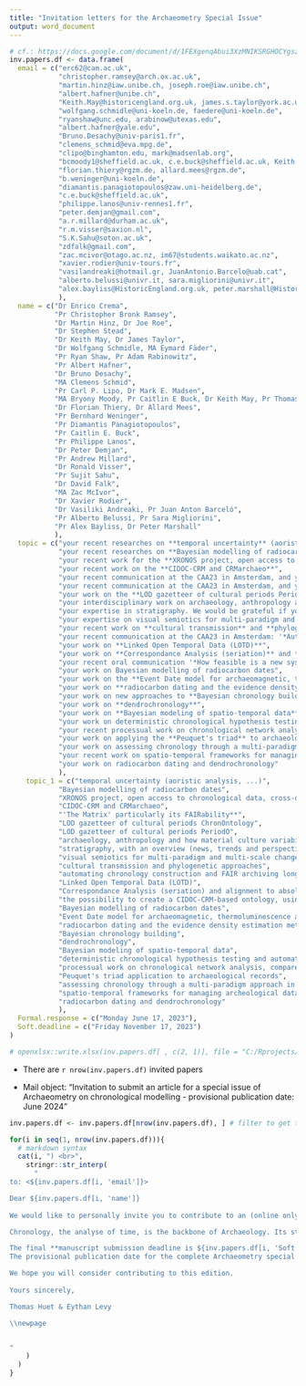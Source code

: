 ```yaml
---
title: "Invitation letters for the Archaeometry Special Issue"
output: word_document
---
```


```r
# cf.: https://docs.google.com/document/d/1FEXgenqAbui3XzMNIKSRGHOCYgsziSyAuOID34EFVek/edit#
inv.papers.df <- data.frame(
  email = c("erc62@cam.ac.uk",
            "christopher.ramsey@arch.ox.ac.uk",
            "martin.hinz@iaw.unibe.ch, joseph.roe@iaw.unibe.ch",
            "albert.hafner@unibe.ch",
            "Keith.May@historicengland.org.uk, james.s.taylor@york.ac.uk",
            "wolfgang.schmidle@uni-koeln.de, faedere@uni-koeln.de",
            "ryanshaw@unc.edu, arabinow@utexas.edu",
            "albert.hafner@yale.edu",
            "Bruno.Desachy@univ-paris1.fr",
            "clemens_schmid@eva.mpg.de",
            "clipo@binghamton.edu, mark@madsenlab.org",
            "bcmoody1@sheffield.ac.uk, c.e.buck@sheffield.ac.uk, Keith.May@historicengland.org.uk, tsd@tsdye.online",
            "florian.thiery@rgzm.de, allard.mees@rgzm.de",
            "b.weninger@uni-koeln.de",
            "diamantis.panagiotopoulos@zaw.uni-heidelberg.de",
            "c.e.buck@sheffield.ac.uk",
            "philippe.lanos@univ-rennes1.fr",
            "peter.demjan@gmail.com",
            "a.r.millard@durham.ac.uk",
            "r.m.visser@saxion.nl",
            "S.K.Sahu@soton.ac.uk",
            "zdfalk@gmail.com",
            "zac.mcivor@otago.ac.nz, im67@students.waikato.ac.nz",
            "xavier.rodier@univ-tours.fr",
            "vasilandreaki@hotmail.gr, JuanAntonio.Barcelo@uab.cat",
            "alberto.belussi@univr.it, sara.migliorini@univr.it",
            "alex.bayliss@HistoricEngland.org.uk, peter.marshall@HistoricEngland.org.uk"
            ),
  name = c("Dr Enrico Crema",
           "Pr Christopher Bronk Ramsey",
           "Dr Martin Hinz, Dr Joe Roe",
           "Dr Stephen Stead",
           "Dr Keith May, Dr James Taylor",
           "Dr Wolfgang Schmidle, MA Eymard Fäder",
           "Pr Ryan Shaw, Pr Adam Rabinowitz",
           "Pr Albert Hafner",
           "Dr Bruno Desachy",
           "MA Clemens Schmid",
           "Pr Carl P. Lipo, Dr Mark E. Madsen",
           "MA Bryony Moody, Pr Caitlin E Buck, Dr Keith May, Pr Thomas Dye",
           "Dr Florian Thiery, Dr Allard Mees",
           "Pr Bernhard Weninger",
           "Pr Diamantis Panagiotopoulos",
           "Pr Caitlin E. Buck",
           "Pr Philippe Lanos",
           "Dr Peter Demjan",
           "Pr Andrew Millard",
           "Dr Ronald Visser",
           "Pr Sujit Sahu",
           "Dr David Falk",
           "MA Zac McIvor",
           "Dr Xavier Rodier",
           "Dr Vasiliki Andreaki, Pr Juan Anton Barceló", 
           "Pr Alberto Belussi, Pr Sara Migliorini",
           "Pr Alex Bayliss, Dr Peter Marshall"
           ),
  topic = c("your recent researches on **temporal uncertainty** (aoristic analysis, ...)",
            "your recent researches on **Bayesian modelling of radiocarbon dates**",
            "your recent work for the **XRONOS project, open access to chronological data, cross-dating and alignment of multi-resolution chronologies**",
            "your recent work on the **CIDOC-CRM and CRMarchaeo**",
            "your recent communication at the CAA23 in Amsterdam, and your work on **'The Matrix' particularly its FAIRability**",
            "your recent communication at the CAA23 in Amsterdam, and your work on the **LOD gazetteer of cultural periods ChronOntology**",
            "your work on the **LOD gazetteer of cultural periods PeriodO**",
            "your interdisciplinary work on archaeology, anthropology and how material culture variability percieved in a high precision dating context (e.g, Swiss lakes, *chaîne opératoire*, dendrochronology) can be compared and integrated to other and looser chronologies",
            "your expertise in stratigraphy. We would be grateful if you could provide an overview (news, trends and perspectives) of existing projects and software on this subject, whether dedicated (*Le Stratifiant*, [Matrix project](https://stratigraphic.github.io/matrix/), [Extended Matrix](http://osiris.itabc.cnr.it/extendedmatrix/), etc.) or integrated into broader information platforms ([Syslat](https://syslat.hypotheses.org/), [Intrasis](https://www.intrasis.com/), etc.)",
            "your expertise on visual semiotics for multi-paradigm and multi-scale changes (cultural periods, radiocarbon dating, genetic/cultural drifts, etc.) using graph drawing (split graphs, phylogenetic trees, etc.) or any formal representations (temporal series, Summed Probability Densities, etc.)",
            "your recent work on **cultural transmission** and **phylogenetic approaches**",
            "your recent communication at the CAA23 in Amsterdam: '*Automating chronology construction and archiving (FAIR)ly along the way*'",
            "your work on **Linked Open Temporal Data (LOTD)**",
            "your work on **Correspondance Analysis (seriation)** and **alignment to absolute time-scales**",
            "your recent oral communication '*How feasible is a new system of Minoan relative chronology?*' during the 'CHRONOS. Stratigraphic Analysis, Pottery Seriation and Radiocarbon Dating in Mediterranean Chronology' conference on the possibility to create a CIDOC-CRM-based ontology, using the case of the Thera-Santorini volcano eruption, to deal with plurivocity of the dating assumptions, and the FAIR use of chonology building",
            "your work on Bayesian modelling of radiocarbon dates",
            "your work on the **Event Date model for archaeomagnetic, thermoluminescence and radiocarbon dates**",
            "your work on **radiocarbon dating and the evidence density estimation method**",
            "your work on new approaches to **Bayesian chronology building**",
            "your work on **dendrochronology**",
            "your work on **Bayesian modeling of spatio-temporal data**",
            "your work on deterministic chronological hypothesis testing and automated chronology building. We would be interested in a review of existing software for such aims, such as GroundHog, ChronoLog, etc...",
            "your recent processual work on chronological network analysis, compared with post-processual approaches (cf. J. Fabian's book 'Time and the Other') in indigeneous contexts",
            "your work on applying the **Peuquet's triad** to archaeological records",
            "your work on assessing chronology through a multi-paradigm approach (combining radiocarbon dates, stratigraphy, dendrochronology, Allen temporal logics) in a context of reusability of methods and data (FAIR)",
            "your recent work on spatio-temporal frameworks for managing archeological data",
            "your work on radiocarbon dating and dendrochronology"
            ),
    topic_1 = c("temporal uncertainty (aoristic analysis, ...)",
            "Bayesian modelling of radiocarbon dates",
            "XRONOS project, open access to chronological data, cross-dating and alignment of multi-resolution chronologies",
            "CIDOC-CRM and CRMarchaeo",
            "'The Matrix' particularly its FAIRability**",
            "LOD gazetteer of cultural periods ChronOntology",
            "LOD gazetteer of cultural periods PeriodO",
            "archaeology, anthropology and how material culture variability percieved in a high precision dating context (e.g, Swiss lakes, *chaîne opératoire*, dendrochronology) can be compared and integrated to other and looser chronologies",
            "stratigraphy, with an overview (news, trends and perspectives) of existing projects and software on this subject",
            "visual semiotics for multi-paradigm and multi-scale changes",
            "cultural transmission and phylogenetic approaches",
            "automating chronology construction and FAIR archiving long the way*'",
            "Linked Open Temporal Data (LOTD)",
            "Correspondance Analysis (seriation) and alignment to absolute time-scales",
            "the possibility to create a CIDOC-CRM-based ontology, using the case of the Thera-Santorini volcano eruption, to deal with plurivocity of the dating assumptions, and the FAIR use of chonology building",
            "Bayesian modelling of radiocarbon dates",
            "Event Date model for archaeomagnetic, thermoluminescence and radiocarbon dates",
            "radiocarbon dating and the evidence density estimation method",
            "Bayesian chronology building",
            "dendrochronology",
            "Bayesian modeling of spatio-temporal data",
            "deterministic chronological hypothesis testing and automated chronology building",
            "processual work on chronological network analysis, compared with post-processual approaches",
            "Peuquet's triad application to archaeological records",
            "assessing chronology through a multi-paradigm approach in a context of reusability of methods and data (FAIR)",
            "spatio-temporal frameworks for managing archeological data",
            "radiocarbon dating and dendrochronology"
            ),
  Formal.response = c("Monday June 17, 2023"),
  Soft.deadline = c("Friday November 17, 2023")
)

# openxlsx::write.xlsx(inv.papers.df[ , c(2, 1)], file = "C:/Rprojects/histime-archaeometry-si/docs/process_invitations.xlsx")

```

* There are `r nrow(inv.papers.df)` invited papers

* Mail object: "Invitation to submit an article for a special issue of Archaeometry on chronological modelling - provisional publication date: June 2024"

\newpage


```r

inv.papers.df <- inv.papers.df[nrow(inv.papers.df), ] # filter to get the last entry

for(i in seq(1, nrow(inv.papers.df))){
  # markdown syntax
  cat(i, ") <br>",
    stringr::str_interp(
      "
to: <${inv.papers.df[i, 'email']}>  

Dear ${inv.papers.df[i, 'name']}  
  
We would like to personally invite you to contribute to an (online only) peer-reviewed special issue of the [Archaeometry journal](https://onlinelibrary.wiley.com/journal/14754754), on the subject of '***Chronology: formal methods and research software***' (for a recent example of a special issue, see [here](https://onlinelibrary.wiley.com/toc/14754754/2022/64/S1)). We were very intrigued by ${inv.papers.df[i, 'topic']}. We were wondering if you would consider a paper on this topic? If you are interested in taking up this invitation, please **let us know by ${inv.papers.df[i, 'Formal.response']}**. If you are unable to undertake this project personally but know someone who might, we would appreciate if you could provide us with their name and contact information. We would also be grateful if you would agree to act as a reviewer for at least one paper in this special issue. 

Chronology, the analyse of time, is the backbone of Archaeology. Its study material encompasses different disciplines and is widely dispersed in time and space. This has led to numerous context-based frameworks, focused on absolute *vs* relative chronology, Prehistory *vs* recent periods, laboratory techniques *vs* cultural approaches, deterministic *vs* statistical methods, and more. The aim of this special issue is to review current practices on formal methods, modelling and research software for chronological data in archaeology. We will invite a series of papers to contribute to various aspects of these matters, including (but not limited to) archaeometric dating, Bayesian analysis, stratigraphy, seriation, temporal logics and open-source research software. Papers will also explore multi-paradigm alignment (cross-dating), high-resolution downscaling, low-resolution upscaling of temporal data to a common timeline, multi-resolution alignment (scalability), uncertainty and fuzziness management, and the incorporation of FAIR policies and isostandards to foster temporal data reuse. It is important to note that this special issue is not intended to be a collection of case studies. Instead, it seeks to gather formal perspectives on chronological modelling, review recent methods and avenues of development, and focus on building interoperable chronologies over the long term and at large geographical scales. Please do not hesitate to make contact with us to discuss the potential topic of your contribution in more details.

The final **manuscript submission deadline is ${inv.papers.df[i, 'Soft.deadline']}**.
The provisional publication date for the complete Archaeometry special issue is June 17, 2024.

We hope you will consider contributing to this edition.
 
Yours sincerely, 

Thomas Huet & Eythan Levy

\\newpage


"
    )
  )
}

```

